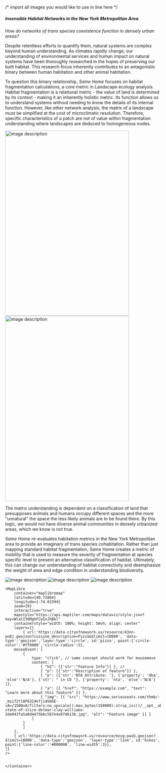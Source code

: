 
/* import all images you would like to use in line here */



<PageLayout title={SITE.title} description={SITE.description}>


<Container>
<h5>Insensible Habitat Networks in the New York Metropolitan Area </h5>

<p><i>How do networks of trans species coexistence function in densely urban areas?</i> </p>


<p> Despite relentless efforts to quantify them, natural systems are complex beyond human understanding. 
    As climates rapidly change, our understanding of environmental services and human impact on natural systems 
    have been thoroughly researched in the hopes of preserving our built habitat. This research focus inherently
     contributes to an antagonistic binary between human habitation and other animal habitation.</p>

<p> To question this binary relationship, <i>Same Home</i> focuses on habitat fragmentation calculations, 
    a core metric in Landscape ecology analysis. Habitat fragmentation is a relational metric - the value 
    of land is determined by its context - making it an inherently holistic metric. Its function allows us 
    to understand systems without needing to know the details of its internal function. However, like other 
    network analysis, the matrix of a landscape must be simplified at the cost of microclimatic resolution. 
    Therefore, specific characteristics of a patch are not of value within fragmentation understanding where 
    landscapes are deduced to homogeneous nodes. </p>


<div class="frag-container">
  <img src={frag1.src} alt="image description" width="400" height="600" /> 
<img src={frag2.src} alt="image description" width="400" height="600" /> 
</div>

<p> The matrix understanding is dependent on a classification of land  that presupposes animals and humans occupy different spaces and the more “unnatural” the space the less likely animals are to be found there.  By this logic, we would not have diverse animal communities in densely urbanized areas, which we know is not true.   </p>

<p><i>Same Home</i> re-evaluates habitation metrics in the New York Metropolitan area to provide an imaginary of trans species cohabitation. Rather than just mapping standard habitat fragmentation, Same Home creates a metric of mobility that is used to measure the severity of fragmentation at species specific level to present an alternative classification of habitat. Ultimately, this can change our understanding of habitat connectivity and deemphasize the weight of area and edge condition in understanding biodiversity.</p>


<div class="chart-container">
   <img src={hawkchart.src} alt="image description" />
     <img src={frogchart.src} alt="image description" />
      <img src={foxchart.src} alt="image description" />
</div>
 <MapLibre
    container="maplibremap2"
    latitude={32.795595}
    longitude={-117.259191}
    zoom={3}
    interactive="false"
    mapstyle="https://demotiles.maplibre.org/style.json"
    containerstyle="width: 100%; height: 256px" />

    <MapLibre
        container="maplibremap"
        latitude={40.72864}
        longitude={-74.01594}
        zoom={9}
        interactive="true"
        mapstyle="https://api.maptiler.com/maps/dataviz/style.json?key=WlatIY6MghFCwInJhBkl"
        containerstyle="width: 100%; height: 50vh; align: center"
        layers={[
            { url:'https://data.cityofnewyork.us/resource/43nn-pn8j.geojson?cuisine_description=Pizza&$limit=10000', 'data-type':'geojson','layer-type':'circle', id:'pizza', paint:{'circle-color':'#ff0000','circle-radius':5},
        mouseEvent: [
            {
                type: "click", // same concept should work for mousemove
                content: [
                    { "h2": [{'str':"Feature Info"}] }, // 
                    { "p": [{'str':"Description of feature"}] },
                    { "p": [{'str':'NTA Attribute: '}, {'property': 'dba', 'else':'N/A'}, {'str': " in CD "}, {'property': 'nta', 'else':'N/A'} ]}, 
                    { "a": [{ "href": "https://example.com", "text": "Learn more about this feature" }] },
                    { "img": [{ "src": "https://www.seriouseats.com/thmb/-_mziT2tl0F63I4kfji4S6bE-cA=/1500x0/filters:no_upscale():max_bytes(150000):strip_icc()/__opt__aboutcom__coeus__resources__content_migration__serious_eats__seriouseats.com__2018__10__20181015-state-of-slice-delmar-clay-williams-2de043fa5a0d4475b6c567e4a974b13b.jpg", "alt": "Feature image" }] }
                ]
            }
            ]
        },
        { url:'https://data.cityofnewyork.us/resource/mzxg-pwib.geojson?$limit=10000', 'data-type':'geojson', 'layer-type':'line', id:'bikes', paint:{'line-color':'#000000', 'line-width':3}},
    ]}
    />

    
    </Container>

</PageLayout>